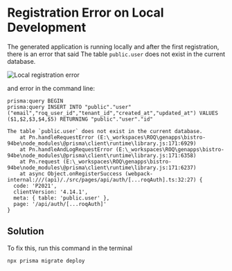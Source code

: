

# Registration Error on Local Development

The generated application is running locally and after the first registration, there is an error that said The table `public.user` does not exist in the current database.

![Local registration error](/local-registration-error-page.png)

and error 
in the command line:

```shell
prisma:query BEGIN
prisma:query INSERT INTO "public"."user" ("email","roq_user_id","tenant_id","created_at","updated_at") VALUES ($1,$2,$3,$4,$5) RETURNING "public"."user"."id"

The table `public.user` does not exist in the current database.
    at Pn.handleRequestError (E:\_workspaces\ROQ\genapps\bistro-94be\node_modules\@prisma\client\runtime\library.js:171:6929)
    at Pn.handleAndLogRequestError (E:\_workspaces\ROQ\genapps\bistro-94be\node_modules\@prisma\client\runtime\library.js:171:6358)        
    at Pn.request (E:\_workspaces\ROQ\genapps\bistro-94be\node_modules\@prisma\client\runtime\library.js:171:6237)
    at async Object.onRegisterSuccess (webpack-internal:///(api)/./src/pages/api/auth/[...roqAuth].ts:32:27) {
  code: 'P2021',
  clientVersion: '4.14.1',
  meta: { table: 'public.user' },
  page: '/api/auth/[...roqAuth]'
}
```

## Solution

To fix this, run this command in the terminal

```shell
npx prisma migrate deploy
```